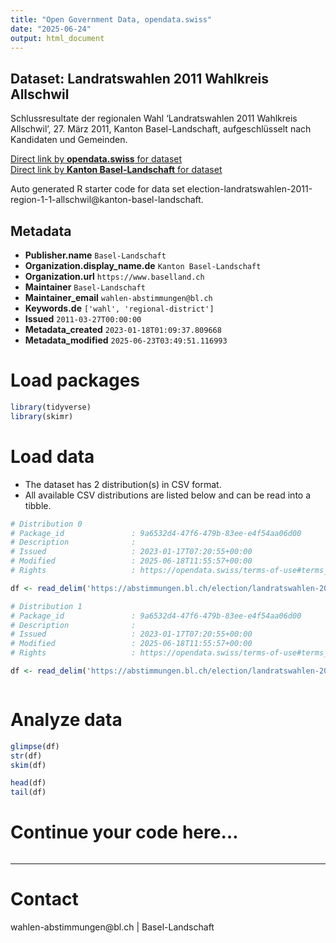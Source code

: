 ```yaml
---
title: "Open Government Data, opendata.swiss"
date: "2025-06-24"
output: html_document
---
```


## Dataset: Landratswahlen 2011 Wahlkreis Allschwil

Schlussresultate der regionalen Wahl 'Landratswahlen 2011 Wahlkreis Allschwil', 27. März 2011, Kanton Basel-Landschaft, aufgeschlüsselt nach Kandidaten und Gemeinden.

[Direct link by **opendata.swiss** for dataset](https://opendata.swiss/de/dataset/landratswahlen-2011-wahlkreis-allschwil)<br>
[Direct link by **Kanton Basel-Landschaft** for dataset](https://abstimmungen.bl.ch/election/landratswahlen-2011-region-1-1-allschwil/data)

Auto generated R starter code for data set election-landratswahlen-2011-region-1-1-allschwil@kanton-basel-landschaft.

## Metadata

- **Publisher.name** `Basel-Landschaft`
- **Organization.display_name.de** `Kanton Basel-Landschaft`
- **Organization.url** `https://www.baselland.ch`
- **Maintainer** `Basel-Landschaft`
- **Maintainer_email** `wahlen-abstimmungen@bl.ch`
- **Keywords.de** `['wahl', 'regional-district']`
- **Issued** `2011-03-27T00:00:00`
- **Metadata_created** `2023-01-18T01:09:37.809668`
- **Metadata_modified** `2025-06-23T03:49:51.116993`


# Load packages

```r

library(tidyverse)
library(skimr)

```

# Load data

-   The dataset has 2 distribution(s) in CSV format.
-   All available CSV distributions are listed below and can be read into a tibble.

```r

# Distribution 0
# Package_id               : 9a6532d4-47f6-479b-83ee-e4f54aa06d00
# Description              : 
# Issued                   : 2023-01-17T07:20:55+00:00
# Modified                 : 2025-06-18T11:55:57+00:00
# Rights                   : https://opendata.swiss/terms-of-use#terms_by

df <- read_delim('https://abstimmungen.bl.ch/election/landratswahlen-2011-region-1-1-allschwil/data-parties-csv')

# Distribution 1
# Package_id               : 9a6532d4-47f6-479b-83ee-e4f54aa06d00
# Description              : 
# Issued                   : 2023-01-17T07:20:55+00:00
# Modified                 : 2025-06-18T11:55:57+00:00
# Rights                   : https://opendata.swiss/terms-of-use#terms_by

df <- read_delim('https://abstimmungen.bl.ch/election/landratswahlen-2011-region-1-1-allschwil/data-csv')



```

# Analyze data

```r

glimpse(df)
str(df)
skim(df)

head(df)
tail(df)

```

# Continue your code here...

```r

```

------------------------------------------------------------------------

# Contact

wahlen-abstimmungen@bl.ch | Basel-Landschaft
